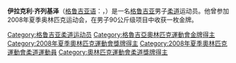 {{blpunsourced|time=2020-05-09}}
{{MedalTableTop}}
{{MedalCountry|{{GEO}}}}
{{MedalSport   |男子[[柔道|柔道]]}}
{{MedalCompetition|[[奧林匹克運動會|奧林匹克運動會]]}}
{{MedalGold | [[2008年夏季奧林匹克運動會|2008年北京]]|[[2008年夏季奧林匹克運動會柔道心比賽|90公斤級]]}}
{{MedalCompetition|[[世界柔道錦標賽|世界錦標賽]]}}
{{MedalGold    |[[2007年世界柔道錦標賽|2007年里約熱內盧]] | 90公斤級}}
{{MedalCompetition|[[歐洲柔道錦標賽|歐洲錦標賽]]}}
{{MedalSilver  |[[2007年歐洲柔道錦標賽|2007年貝爾格萊德]] |90公斤級}}
{{MedalBronze  |[[2008年歐洲柔道錦標賽|2008年里斯本]] |90公斤級}}
{{MedalBottom}}
'''伊拉克利·齐列基泽'''（[[格鲁吉亚语|格鲁吉亚语]]：'''{{lang|ka|ირაკლი ცირეკიძე}}'''，{{bd|1982年|5月3日}}）是一名[[格鲁吉亚|格鲁吉亚]]男子[[柔道|柔道]]运动员。他曾参加2008年夏季奥林匹克运动会，在男子90公斤级项目中收获一枚金牌。

{{georgia-bio-stub}}
{{sport-bio-stub}}

{{DEFAULTSORT:Tsirekidze, Irakli}}
[[Category:格鲁吉亚柔道运动员|Category:格鲁吉亚柔道运动员]]
[[Category:格魯吉亞奧林匹克運動會金牌得主|Category:格魯吉亞奧林匹克運動會金牌得主]]
[[Category:2008年夏季奧林匹克運動會獎牌得主|Category:2008年夏季奧林匹克運動會獎牌得主]]
[[Category:2008年夏季奧林匹克運動會柔道運動員|Category:2008年夏季奧林匹克運動會柔道運動員]]
[[Category:奧林匹克運動會柔道獎牌得主|Category:奧林匹克運動會柔道獎牌得主]]